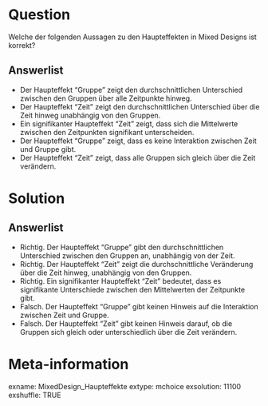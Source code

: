 Question
========
Welche der folgenden Aussagen zu den Haupteffekten in Mixed Designs ist korrekt?

Answerlist
----------
* Der Haupteffekt "Gruppe" zeigt den durchschnittlichen Unterschied zwischen den Gruppen über alle Zeitpunkte hinweg.
* Der Haupteffekt "Zeit" zeigt den durchschnittlichen Unterschied über die Zeit hinweg unabhängig von den Gruppen.
* Ein signifikanter Haupteffekt "Zeit" zeigt, dass sich die Mittelwerte zwischen den Zeitpunkten signifikant unterscheiden.
* Der Haupteffekt "Gruppe" zeigt, dass es keine Interaktion zwischen Zeit und Gruppe gibt.
* Der Haupteffekt "Zeit" zeigt, dass alle Gruppen sich gleich über die Zeit verändern.

Solution
========
Answerlist
----------
* Richtig. Der Haupteffekt "Gruppe" gibt den durchschnittlichen Unterschied zwischen den Gruppen an, unabhängig von der Zeit.
* Richtig. Der Haupteffekt "Zeit" zeigt die durchschnittliche Veränderung über die Zeit hinweg, unabhängig von den Gruppen.
* Richtig. Ein signifikanter Haupteffekt "Zeit" bedeutet, dass es signifikante Unterschiede zwischen den Mittelwerten der Zeitpunkte gibt.
* Falsch. Der Haupteffekt "Gruppe" gibt keinen Hinweis auf die Interaktion zwischen Zeit und Gruppe.
* Falsch. Der Haupteffekt "Zeit" gibt keinen Hinweis darauf, ob die Gruppen sich gleich oder unterschiedlich über die Zeit verändern.

Meta-information
================
exname: MixedDesign_Haupteffekte
extype: mchoice
exsolution: 11100
exshuffle: TRUE

